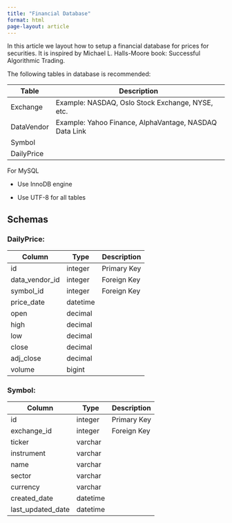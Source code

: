 ```yaml
---
title: "Financial Database"
format: html
page-layout: article
---
```


In this article we layout how to setup a financial database for prices for securities. It is inspired by Michael L. Halls-Moore book: Successful Algorithmic Trading.

The following tables in database is recommended:

| Table      | Description                                            |
|------------|--------------------------------------------------------|
| Exchange   | Example: NASDAQ, Oslo Stock Exchange, NYSE, etc.       |
| DataVendor | Example: Yahoo Finance, AlphaVantage, NASDAQ Data Link |
| Symbol     |                                                        |
| DailyPrice |                                                        |

For MySQL

-   Use InnoDB engine

-   Use UTF-8 for all tables

## Schemas

### DailyPrice:

| Column         | Type     | Description |
|----------------|----------|-------------|
| id             | integer  | Primary Key |
| data_vendor_id | integer  | Foreign Key |
| symbol_id      | integer  | Foreign Key |
| price_date     | datetime |             |
| open           | decimal  |             |
| high           | decimal  |             |
| low            | decimal  |             |
| close          | decimal  |             |
| adj_close      | decimal  |             |
| volume         | bigint   |             |

### Symbol:

| Column            | Type     | Description |
|-------------------|----------|-------------|
| id                | integer  | Primary Key |
| exchange_id       | integer  | Foreign Key |
| ticker            | varchar  |             |
| instrument        | varchar  |             |
| name              | varchar  |             |
| sector            | varchar  |             |
| currency          | varchar  |             |
| created_date      | datetime |             |
| last_updated_date | datetime |             |
